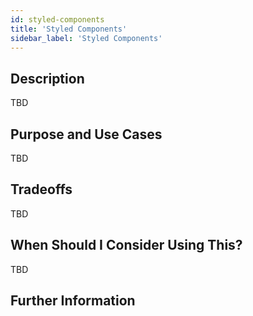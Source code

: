```yaml
---
id: styled-components
title: 'Styled Components'
sidebar_label: 'Styled Components'
---
```


## Description

TBD

## Purpose and Use Cases

TBD

## Tradeoffs

TBD

## When Should I Consider Using This?

TBD

## Further Information
